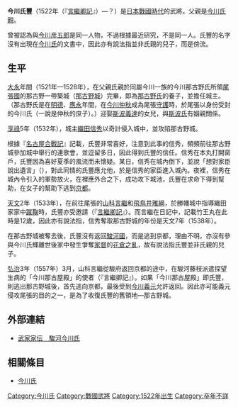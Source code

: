 {{refimprove|time=2016-08-21T23:30:09+00:00}}
{{日本武士
|名稱= 今川 氏豐
|圖片名稱= 
|圖片大小= 
|圖片說明= 
|時代= [[日本戰國時代|日本戰國時代]]
|出生日期= [[大永|大永]]2年（1522年）（『[[言繼卿記|言繼卿記]]』）
|出生地點= 
|逝世日期= 不詳
|逝世地點= 
|假名= 
|羅馬字= 
|幼名= 竹王丸
|改名= 
|别名= 
|諡号= 
|神号= 
|戒名= 
|洗禮名= 
|墓所= 
|朝廷官位= {{tsl|ja|左馬助}}
|幕府職位= 
|主君= 
|藩= 
|氏族= [[今川氏|今川氏]]→今川那古野氏
|父母= 父：[[今川氏親|今川氏親]]？
|養父= 
|養母= 
|兄弟= 兄：[[今川氏輝|氏輝]]、[[今川彦五郎|彦五郎]]、[[玄廣惠探|玄廣惠探]]、[[今川義元|義元]]
|姐妹= [[瑞溪院|瑞溪院]]（[[北條氏康|北條氏康]]室）、[[松平親善|松平親善]]室（後來成為[[鵜殿長持|鵜殿長持]]室）、[[中御門宣綱|中御門宣綱]]室、[[關口親永|關口親永]]室、[[瀨名氏俊|瀨名氏俊]]室
|正室= [[斯波義達|斯波義達]]的女兒
|側室= 
|嗣子= [[今川氏明|氏明]]
|嗣女= 
|養子= 
|養女= 
}}
{{japanese|japanese=今川 氏豊|kana=いまがわ うじとよ|romaji=Imagawa Ujitoyo|舊寫=今川 氏豐}}
'''今川氏豐'''（1522年（『[[言繼卿記|言繼卿記]]』）—？）是[[日本戰國時代|日本戰國時代]]的武將。父親是[[今川氏親|今川氏親]]。

曾被認為與[[今川彦五郎|今川彦五郎]]是同一人物，不過根據最近研究，不是同一人。氏豐的名字沒有出現在[[今川氏|今川氏]]的文書中，因此亦有說法指並非氏親的兒子，而是傍流。

== 生平 ==
[[大永|大永]]年間（1521年—1528年），在父親氏親於同屬今川一族的今川那古野氏所領[[尾張國|尾張國]]的那古野一帶築城（[[那古野城|那古野城]]）完畢，即為[[那古野氏|那古野氏]]的養子，並擔任城主。（那古野氏是在[[明德_(後小松天皇)|明德]]、[[應永|應永]]年間，在[[今川仲秋|今川仲秋]]成為尾張[[守護|守護]]時，於尾張以{{tsl|ja|代官}}身份受封的今川氏（一說是仲秋的庶子）。）迎娶[[斯波義達|斯波義達]]的女兒，與[[斯波氏|斯波氏]]有姻親關係。

[[享祿|享祿]]5年（1532年），{{tsl|ja|勝幡城}}城主[[織田信秀|織田信秀]]以奇計侵入城中，並攻陷那古野城。

根據『[[名古屋合戰記|名古屋合戰記]]』記載，氏豐非常喜好{{tsl|ja|連歌}}，注意到此事的信秀，頻頻前往那古野城參加城中舉行的連歌會，並逗留多日，因此得到氏豐的信任。信秀在本丸打開窗戶，氏豐因為喜好夏季的風流而未懷疑。某日，信秀在城內倒下，並說「想對家臣說出遺言」（{{lang|ja|家臣に遺言をしたい}}），對此同情的氏豐應允他，於是信秀的家臣進入城內。夜裡，信秀在城內令引入的軍勢放火，在裡應外合之下，成功攻下城池，氏豐在求命下得到幫助，在女子的幫助下逃到[[京都|京都]]。

[[天文_(後奈良天皇)|天文]]2年（1533年），在前往尾張的[[山科言繼|山科言繼]]和[[飛鳥井雅綱|飛鳥井雅綱]]，於勝幡城中指導織田家家中[[蹴鞠|蹴鞠]]時，氏豐亦受邀請（『[[言繼卿記|言繼卿記]]』）。而言繼在日記中，記載竹王丸在此時是12歲，因此亦有說法指，信秀奪取那古野城的年份是天文7年（1538年）。

在那古野城被奪去後，氏豐沒有返回[[駿河國|駿河國]]，而是逃到京都，理由不明，亦沒有參與今川氏輝離世後家中發生爭奪[[家督|家督]]的[[花倉之亂|花倉之亂]]，故有說法指氏豐並非氏親的兒子。

[[弘治_(後奈良天皇)|弘治]]3年（1557年）3月，山科言繼從駿府返回京都的途中，在駿河藤枝派遣探望生病的「今川那古屋殿」的使者（『言繼卿記』）。如果「今川那古屋殿」即氏豐，則逃出那古野城後，首先逃向京都，最後受到[[今川義元|今川義元]]允許返回。因此亦可能義元侵攻尾張的目的之一，是為了收復氏豐的舊領地—那古野城。

== 外部連結 ==
*[http://www2.harimaya.com/sengoku/html/imaga_k.html 武家家伝＿駿河今川氏]{{Wayback|url=http://www2.harimaya.com/sengoku/html/imaga_k.html |date=20190521052932 }}

== 相關條目 ==
*[[今川氏|今川氏]]

[[Category:今川氏|Category:今川氏]]
[[Category:戰國武將|Category:戰國武將]]
[[Category:1522年出生|Category:1522年出生]]
[[Category:卒年不詳|Category:卒年不詳]]